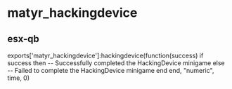 # matyr_hackingdevice

## esx-qb

exports['matyr_hackingdevice']:hackingdevice(function(success)
if success then
-- Successfully completed the HackingDevice minigame
else
-- Failed to complete the HackingDevice minigame
end
end, "numeric", time, 0)
